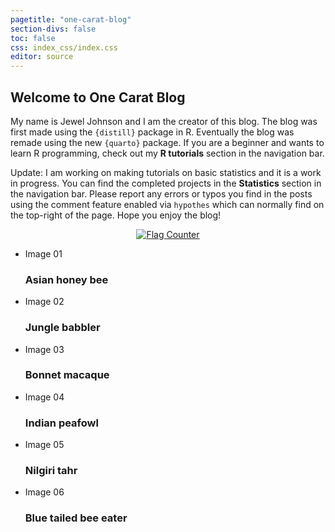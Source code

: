 ```yaml
---
pagetitle: "one-carat-blog"
section-divs: false
toc: false
css: index_css/index.css
editor: source
---
```

<div class="main">
## Welcome to One Carat Blog

My name is Jewel Johnson and I am the creator of this blog. The blog was first made using the `{distill}` package in R. Eventually the blog was remade using the new `{quarto}` package. If you are a beginner and wants to learn R programming, check out my **R tutorials** section in the navigation bar.

Update: I am working on making tutorials on basic statistics and it is a work in progress. You can find the completed projects in the **Statistics** section in the navigation bar. Please report any errors or typos you find in the posts using the comment feature enabled via `hypothes` which can normally find on the top-right of the page. Hope you enjoy the blog!

<center>        
<a href="https://info.flagcounter.com/ynrK"><img src="https://s11.flagcounter.com/count2/ynrK/bg_000000/txt_FFFFFF/border_F0F0F0/columns_5/maxflags_25/viewers_0/labels_1/pageviews_1/flags_0/percent_0/" alt="Flag Counter" border="0"></a>
</center>
</div>

<ul class="cb-slideshow">
  <li><span>Image 01</span><div><h3>Asian honey bee</h3></div></li>
  <li><span>Image 02</span><div><h3>Jungle babbler</h3></div></li>
  <li><span>Image 03</span><div><h3>Bonnet macaque</h3></div></li>
  <li><span>Image 04</span><div><h3>Indian peafowl</h3></div></li>
  <li><span>Image 05</span><div><h3>Nilgiri tahr</h3></div></li>
  <li><span>Image 06</span><div><h3>Blue tailed bee eater</h3></div></li>
</ul>